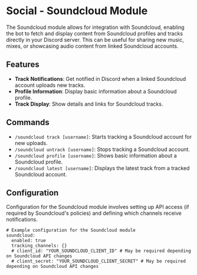 # Social - Soundcloud Module

The Soundcloud module allows for integration with Soundcloud, enabling the bot to fetch and display content from Soundcloud profiles and tracks directly in your Discord server. This can be useful for sharing new music, mixes, or showcasing audio content from linked Soundcloud accounts.

## Features

- **Track Notifications**: Get notified in Discord when a linked Soundcloud account uploads new tracks.
- **Profile Information**: Display basic information about a Soundcloud profile.
- **Track Display**: Show details and links for Soundcloud tracks.

## Commands

- `/soundcloud track [username]`: Starts tracking a Soundcloud account for new uploads.
- `/soundcloud untrack [username]`: Stops tracking a Soundcloud account.
- `/soundcloud profile [username]`: Shows basic information about a Soundcloud profile.
- `/soundcloud latest [username]`: Displays the latest track from a tracked Soundcloud account.

## Configuration

Configuration for the Soundcloud module involves setting up API access (if required by Soundcloud's policies) and defining which channels receive notifications.

```
# Example configuration for the Soundcloud module
soundcloud:
  enabled: true
  tracking_channels: {}
  # client_id: "YOUR_SOUNDCLOUD_CLIENT_ID" # May be required depending on Soundcloud API changes
  # client_secret: "YOUR_SOUNDCLOUD_CLIENT_SECRET" # May be required depending on Soundcloud API changes
``` 